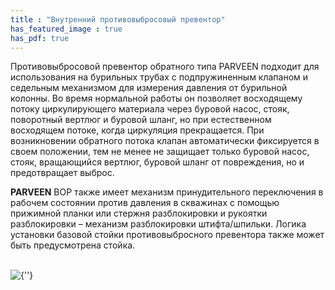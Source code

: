 ```yaml
---
title : "Внутренний противовыбросовый превентор"
has_featured_image : true
has_pdf: true
---
```


Противовыбросовой превентор обратного типа PARVEEN подходит для использования на бурильных трубах с подпружиненным клапаном и седельным механизмом для измерения давления от бурильной колонны. Во время нормальной работы он позволяет восходящему потоку циркулирующего материала через буровой насос, стояк, поворотный вертлюг и буровой шланг, но при естественном восходящем потоке, когда циркуляция прекращается. При возникновении обратного потока клапан автоматически фиксируется в своем положении, тем не менее не защищает только буровой насос, стояк, вращающийся вертлюг, буровой шланг от повреждения, но и предотвращает выброс.

**PARVEEN** BOP также имеет механизм принудительного переключения в рабочем состоянии против давления в скважинах с помощью прижимной планки или стержня разблокировки и рукоятки разблокировки – механизм разблокировки штифта/шпильки. Логика установки базовой стойки противовыбросного превентора также может быть предусмотрена стойка.

<br />
<Image src={image} alt={''} />